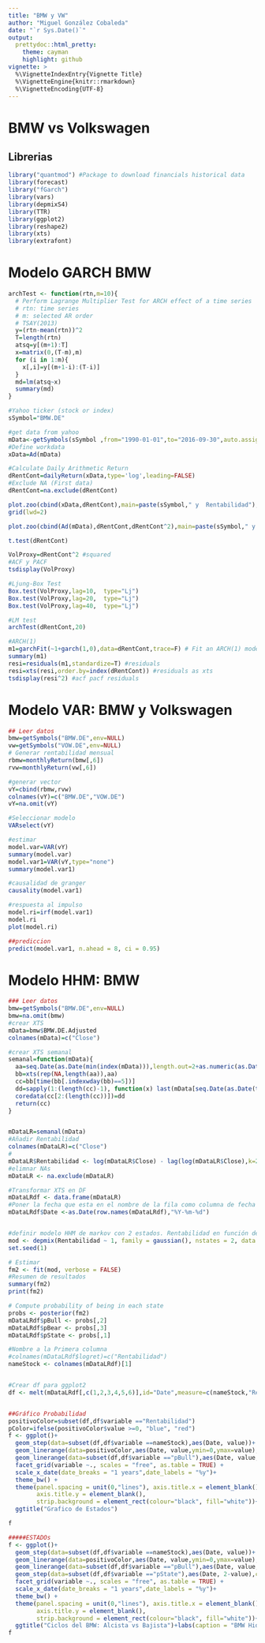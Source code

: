 ---
title: "BMW y VW"
author: "Miguel González Cobaleda"
date: "`r Sys.Date()`"
output:
  prettydoc::html_pretty:
    theme: cayman
    highlight: github
vignette: >
  %\VignetteIndexEntry{Vignette Title}
  %\VignetteEngine{knitr::rmarkdown}
  %\VignetteEncoding{UTF-8}
---

# BMW vs Volkswagen

## Librerias
```{r echo=TRUE}
library("quantmod") #Package to download financials historical data 
library(forecast)
library("fGarch")
library(vars)
library(depmixS4)
library(TTR)
library(ggplot2)
library(reshape2)
library(xts)
library(extrafont)
```


# Modelo GARCH BMW

```{r}
archTest <- function(rtn,m=10){
  # Perform Lagrange Multiplier Test for ARCH effect of a time series
  # rtn: time series
  # m: selected AR order
  # TSAY(2013)
  y=(rtn-mean(rtn))^2
  T=length(rtn)
  atsq=y[(m+1):T]
  x=matrix(0,(T-m),m)
  for (i in 1:m){
    x[,i]=y[(m+1-i):(T-i)]
  }
  md=lm(atsq~x)
  summary(md)
}
```

```{r}
#Yahoo ticker (stock or index) 
sSymbol="BMW.DE"

#get data from yahoo
mData<-getSymbols(sSymbol ,from="1990-01-01",to="2016-09-30",auto.assign=FALSE)
#Define workdata
xData=Ad(mData)

#Calculate Daily Arithmetic Return
dRentCont=dailyReturn(xData,type='log',leading=FALSE)
#Exclude NA (First data)
dRentCont=na.exclude(dRentCont)
```

```{r}
plot.zoo(cbind(xData,dRentCont),main=paste(sSymbol," y  Rentabilidad"),xlab="años",ylab=c("Precio","rentabilidad"))
grid(lwd=2)
```

```{r}
plot.zoo(cbind(Ad(mData),dRentCont,dRentCont^2),main=paste(sSymbol," y  Rentabilidad"),xlab="años",ylab=c("Precio","rentabilidad","Volatilidad"))
```

```{r}
t.test(dRentCont)
```

```{r}
VolProxy=dRentCont^2 #squared
#ACF y PACF
tsdisplay(VolProxy) 
```

```{r}
#Ljung-Box Test 
Box.test(VolProxy,lag=10,  type="Lj")
Box.test(VolProxy,lag=20,  type="Lj")
Box.test(VolProxy,lag=40,  type="Lj")
```

```{r}
#LM test
archTest(dRentCont,20)
```

```{r}
#ARCH(1)
m1=garchFit(~1+garch(1,0),data=dRentCont,trace=F) # Fit an ARCH(1) model
summary(m1)
resi=residuals(m1,standardize=T) #residuals
resi=xts(resi,order.by=index(dRentCont)) #residuals as xts
tsdisplay(resi^2) #acf pacf residuals
```


# Modelo VAR: BMW y Volkswagen

```{r}
## Leer datos
bmw=getSymbols("BMW.DE",env=NULL)
vw=getSymbols("VOW.DE",env=NULL)
# Generar rentabilidad mensual
rbmw=monthlyReturn(bmw[,6])
rvw=monthlyReturn(vw[,6])

#generar vector
vY=cbind(rbmw,rvw)
colnames(vY)=c("BMW.DE","VOW.DE")
vY=na.omit(vY)

#Seleccionar modelo
VARselect(vY)
```

```{r}
#estimar
model.var=VAR(vY)
summary(model.var)
model.var1=VAR(vY,type="none")
summary(model.var1)
```

```{r}
#causalidad de granger
causality(model.var1)
```

```{r}
#respuesta al impulso
model.ri=irf(model.var1)
model.ri
plot(model.ri)
```

```{r}
##prediccion
predict(model.var1, n.ahead = 8, ci = 0.95) 
```

# Modelo HHM: BMW

```{r}
### Leer datos
bmw=getSymbols("BMW.DE",env=NULL)
bmw=na.omit(bmw)
#crear XTS 
mData=bmw$BMW.DE.Adjusted
colnames(mData)=c("Close")

#crear XTS semanal
semanal=function(mData){
  aa=seq.Date(as.Date(min(index(mData))),length.out=2+as.numeric(as.Date(max(index(mData)))-as.Date(min(index(mData)))),by="1 days")
  bb=xts(rep(NA,length(aa)),aa)
  cc=bb[time(bb[.indexwday(bb)==5])]
  dd=sapply(1:(length(cc)-1), function(x) last(mData[seq.Date(as.Date(time(cc[x])),as.Date(time(cc[x+1])),1)]))
  coredata(cc[2:(length(cc))])=dd
  return(cc)
}


mDataLR=semanal(mData)
#Añadir Rentabilidad
colnames(mDataLR)=c("Close")
#
mDataLR$Rentabilidad <- log(mDataLR$Close) - lag(log(mDataLR$Close),k=2)
#elimnar NAs
mDataLR <- na.exclude(mDataLR)

#Transformar XTS en DF
mDataLRdf <- data.frame(mDataLR)
#Poner la fecha que esta en el nombre de la fila como columna de fecha con formato
mDataLRdf$Date <-as.Date(row.names(mDataLRdf),"%Y-%m-%d")


#definir modelo HHM de markov con 2 estados. Rentabilidad en función de la constante
mod <- depmix(Rentabilidad ~ 1, family = gaussian(), nstates = 2, data = mDataLR)
set.seed(1)

# Estimar
fm2 <- fit(mod, verbose = FALSE)
#Resumen de resultados
summary(fm2)
print(fm2)
```

```{r}
# Compute probability of being in each state
probs <- posterior(fm2)             
mDataLRdf$pBull <- probs[,2]  
mDataLRdf$pBear <- probs[,3]
mDataLRdf$pState <- probs[,1]

#Nombre a la Primera columna
#colnames(mDataLRdf$logret)=c("Rentabilidad")
nameStock <- colnames(mDataLRdf)[1]


#Crear df para ggplot2
df <- melt(mDataLRdf[,c(1,2,3,4,5,6)],id="Date",measure=c(nameStock,"Rentabilidad","pBull","pBear","pState"))


##Gráfico Probabilidad
positivoColor=subset(df,df$variable =="Rentabilidad")
pColor=ifelse(positivoColor$value >=0, "blue", "red")
f <- ggplot()+
  geom_step(data=subset(df,df$variable ==nameStock),aes(Date, value))+
  geom_linerange(data=positivoColor,aes(Date, value,ymin=0,ymax=value),color = pColor)+
  geom_linerange(data=subset(df,df$variable =="pBull"),aes(Date, value,ymin=0,ymax=value),color="cornflowerblue")+
  facet_grid(variable ~., scales = "free", as.table = TRUE) + 
  scale_x_date(date_breaks = "1 years",date_labels = "%y")+
  theme_bw() + 
  theme(panel.spacing = unit(0,"lines"), axis.title.x = element_blank(),
        axis.title.y = element_blank(),
        strip.background = element_rect(colour="black", fill="white"))+
  ggtitle("Grafico de Estados")

f 
```

```{r}
#####ESTADOs
f <- ggplot()+
  geom_step(data=subset(df,df$variable ==nameStock),aes(Date, value))+
  geom_linerange(data=positivoColor,aes(Date, value,ymin=0,ymax=value),color = pColor)+
  geom_linerange(data=subset(df,df$variable =="pBull"),aes(Date, value,ymin=0,ymax=value),color="cornflowerblue")+
  geom_step(data=subset(df,df$variable =="pState"),aes(Date, 2-value),color="cornflowerblue",size=1)+
  facet_grid(variable ~., scales = "free", as.table = TRUE) +   
  scale_x_date(date_breaks = "1 years",date_labels = "%y")+
  theme_bw() + 
  theme(panel.spacing = unit(0,"lines"), axis.title.x = element_blank(),
        axis.title.y = element_blank(),
        strip.background = element_rect(colour="black", fill="white"))+
  ggtitle("Ciclos del BMW: Alcista vs Bajista")+labs(caption = "BMW Hidden Markov Model two states: rentabilidades quincenales")
f
```

